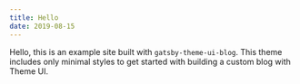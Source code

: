 ```yaml
---
title: Hello
date: 2019-08-15
---
```


Hello, this is an example site built with `gatsby-theme-ui-blog`.
This theme includes only minimal styles to get started with building a custom blog with Theme UI.
